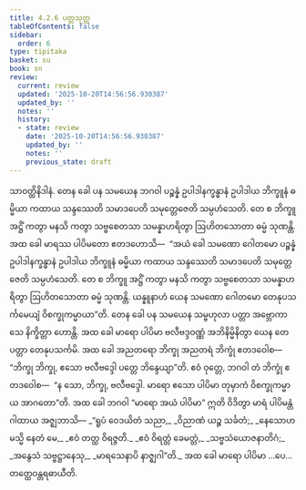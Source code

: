 ```yaml
---
title: 4.2.6 ပတ္တသုတ္တ
tableOfContents: false
sidebar:
  order: 6
type: tipitaka
basket: su
book: sn
review:
  current: review
  updated: '2025-10-20T14:56:56.930387'
  updated_by: ''
  notes: ''
  history:
  - state: review
    date: '2025-10-20T14:56:56.930387'
    updated_by: ''
    notes: ''
    previous_state: draft
---
```



<DynamicBreadcrumb />


<ReviewStatus review={frontmatter.review} showDetails={true} />

<HypothesisAnnotation frontmatter={frontmatter} />

<Division number="152" book="sn" e="ch" v="18" p="302">

<Paragraph number="847" book="sn">
သာဝတ္ထိနိဒါနံ. တေန ခေါ ပန သမယေန ဘဂဝါ ပဉ္စန္နံ ဥပါဒါနက္ခန္ဓာနံ ဥပါဒါယ ဘိက္ခူနံ ဓမ္မိယာ ကထာယ သန္ဒဿေတိ သမာဒပေတိ သမုတ္တေဇေတိ သမ္ပဟံသေတိ. တေ စ ဘိက္ခူ အဋ္ဌိံ ကတွာ မနသိ ကတွာ သဗ္ဗစေတသာ သမန္နာဟရိတွာ ဩဟိတသောတာ ဓမ္မံ သုဏန္တိ.
</Paragraph>

<Paragraph number="848" book="sn">
အထ ခေါ မာရဿ ပါပိမတော ဧတဒဟောသိ—  “အယံ ခေါ သမဏော ဂေါတမော ပဉ္စန္နံ ဥပါဒါနက္ခန္ဓာနံ ဥပါဒါယ ဘိက္ခူနံ ဓမ္မိယာ ကထာယ သန္ဒဿေတိ သမာဒပေတိ သမုတ္တေဇေတိ သမ္ပဟံသေတိ. တေ စ ဘိက္ခူ အဋ္ဌိံ ကတွာ မနသိ ကတွာ သဗ္ဗစေတသာ သမန္နာဟရိတွာ ဩဟိတသောတာ ဓမ္မံ သုဏန္တိ. ယန္နူနာဟံ ယေန သမဏော ဂေါတမော တေနုပသင်္ကမေယျံ ဝိစက္ခုကမ္မာယာ”တိ.
</Paragraph>

<Paragraph number="849" book="sn">
တေန ခေါ ပန သမယေန သမ္ဗဟုလာ ပတ္တာ အဗ္ဘောကာသေ နိက္ခိတ္တာ ဟောန္တိ. အထ ခေါ မာရော ပါပိမာ ဗလီဗဒ္ဒဝဏ္ဏံ အဘိနိမ္မိနိတွာ ယေန တေ ပတ္တာ တေနုပသင်္ကမိ. အထ ခေါ အညတရော ဘိက္ခု အညတရံ ဘိက္ခုံ ဧတဒဝေါစ—  “ဘိက္ခု ဘိက္ခု, ဧသော ဗလီဗဒ္ဒေါ ပတ္တေ ဘိန္ဒေယျာ”တိ. ဧဝံ ဝုတ္တေ, ဘဂဝါ တံ ဘိက္ခုံ ဧတဒဝေါစ—  “န သော, ဘိက္ခု, ဗလီဗဒ္ဒေါ. မာရော ဧသော ပါပိမာ တုမှာကံ ဝိစက္ခုကမ္မာယ အာဂတော”တိ. အထ ခေါ ဘဂဝါ “မာရော အယံ ပါပိမာ” ဣတိ ဝိဒိတွာ မာရံ ပါပိမန္တံ ဂါထာယ အဇ္ဈဘာသိ—
</Paragraph>

<Paragraph number="850" type="verses" book="sn">
_“ရူပံ ဝေဒယိတံ သညာ,_  
_ဝိညာဏံ ယဉ္စ သင်္ခတံ;_  
_နေသောဟမသ္မိ နေတံ မေ,_  
_ဧဝံ တတ္ထ ဝိရဇ္ဇတိ._  

</Paragraph>

<Paragraph number="851" type="verses" book="sn">
_ဧဝံ ဝိရတ္တံ ခေမတ္တံ,_  
_သဗ္ဗသံယောဇနာတိဂံ;_  
_အနွေသံ သဗ္ဗဋ္ဌာနေသု,_  
_မာရသေနာပိ နာဇ္ဈဂါ”တိ._  

</Paragraph>

<Paragraph number="852" book="sn">
အထ ခေါ မာရော ပါပိမာ …ပေ…  တတ္ထေဝန္တရဓာယီတိ.
</Paragraph>
</Division>
